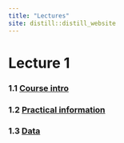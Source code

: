 ```yaml
---
title: "Lectures"
site: distill::distill_website
---
```


# Lecture 1

### 1.1 [Course intro](https://ntnu.cloud.panopto.eu/Panopto/Pages/Viewer.aspx?id=86b740d4-52ef-4b4d-945b-ac1c00da4d02)

### 1.2 [Practical information](https://ntnu.cloud.panopto.eu/Panopto/Pages/Viewer.aspx?id=4a5bd668-0b5c-41ff-a8e0-ac2300fc5ab9)

### 1.3 [Data](https://ntnu.cloud.panopto.eu/Panopto/Pages/Viewer.aspx?id=9a29203c-8285-410e-9035-ac2300b3edc5)